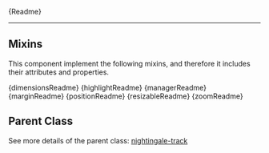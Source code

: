 

<Meta title="Components/Tracks/InterPro Track/Readme" />

<Description>{Readme}</Description>
<hr />

<h2>Mixins</h2>

<p>
  This component implement the following mixins, and therefore it includes their
  attributes and properties.
</p>
<Description>{dimensionsReadme}</Description>
<Description>{highlightReadme}</Description>
<Description>{managerReadme}</Description>
<Description>{marginReadme}</Description>
<Description>{positionReadme}</Description>
<Description>{resizableReadme}</Description>
<Description>{zoomReadme}</Description>

<h2>Parent Class</h2>

See more details of the parent class: [nightingale-track](?path=/story/components-nightingaletrack-readme--page)
